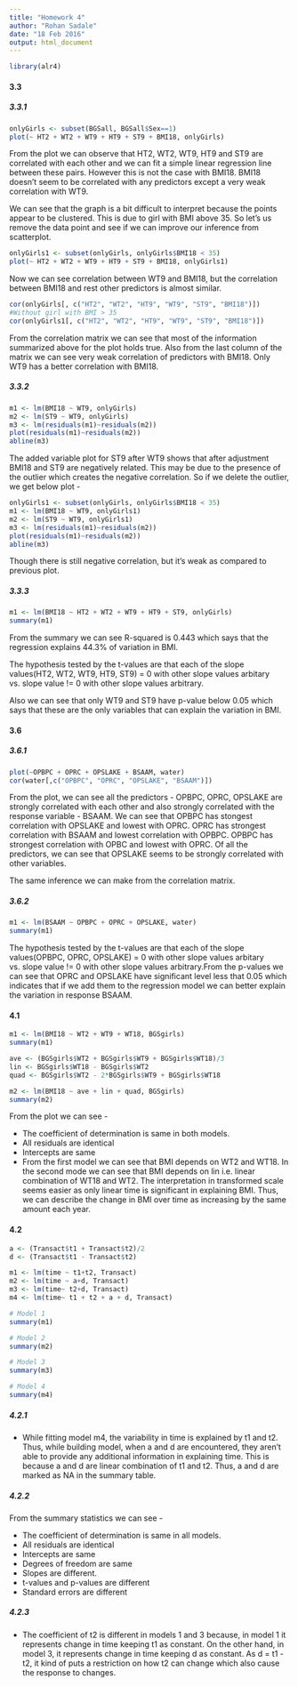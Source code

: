 ```yaml
---
title: "Homework 4"
author: "Rohan Sadale"
date: "18 Feb 2016"
output: html_document
---
```


```r
library(alr4)
```


#### 3.3


##### 3.3.1


```r
onlyGirls <- subset(BGSall, BGSall$Sex==1)
plot(~ HT2 + WT2 + WT9 + HT9 + ST9 + BMI18, onlyGirls)
```

From the plot we can observe that HT2, WT2, WT9, HT9 and ST9 are correlated with each other and we can fit a simple linear regression line between these pairs. However this is not the case with BMI18. BMI18 doesn't seem to be correlated with any predictors except a very weak correlation with WT9. 

We can see that the graph is a bit difficult to interpret because the points appear to be clustered. This is due to girl with BMI above 35. So let's us remove the data point and see if we can improve our inference from scatterplot.

```r
onlyGirls1 <- subset(onlyGirls, onlyGirls$BMI18 < 35)
plot(~ HT2 + WT2 + WT9 + HT9 + ST9 + BMI18, onlyGirls1)
```

Now we can see correlation between WT9 and BMI18, but the correlation between BMI18 and rest other predictors is almost similar.


```r
cor(onlyGirls[, c("HT2", "WT2", "HT9", "WT9", "ST9", "BMI18")])
#Without girl with BMI > 35
cor(onlyGirls1[, c("HT2", "WT2", "HT9", "WT9", "ST9", "BMI18")])
```

From the correlation matrix we can see that most of the information summarized above for the plot holds true. Also from the last column of the matrix we can see very weak correlation of predictors with BMI18. Only WT9 has a better correlation with BMI18.


##### 3.3.2

```r
m1 <- lm(BMI18 ~ WT9, onlyGirls)
m2 <- lm(ST9 ~ WT9, onlyGirls)
m3 <- lm(residuals(m1)~residuals(m2))
plot(residuals(m1)~residuals(m2))
abline(m3)
```

The added variable plot for ST9 after WT9 shows that after adjustment BMI18 and ST9 are negatively related. This may be due to the presence of the outlier which creates the negative correlation. So if we delete the outlier, we get below plot - 

```r
onlyGirls1 <- subset(onlyGirls, onlyGirls$BMI18 < 35)
m1 <- lm(BMI18 ~ WT9, onlyGirls1)
m2 <- lm(ST9 ~ WT9, onlyGirls1)
m3 <- lm(residuals(m1)~residuals(m2))
plot(residuals(m1)~residuals(m2))
abline(m3)
```

Though there is still negative correlation, but it's weak as compared to previous plot.


##### 3.3.3

```r
m1 <- lm(BMI18 ~ HT2 + WT2 + WT9 + HT9 + ST9, onlyGirls)
summary(m1)
```

From the summary we can see R-squared is 0.443 which says that the regression explains 44.3% of variation in BMI. 

The hypothesis tested by the t-values are that each of the slope values(HT2, WT2, WT9, HT9, ST9) = 0 with other slope values arbitary vs. slope value != 0 with other slope values arbitrary.

Also we can see that only WT9 and ST9 have p-value below 0.05 which says that these are the only variables that can explain the variation in BMI.


#### 3.6

##### 3.6.1

```r
plot(~OPBPC + OPRC + OPSLAKE + BSAAM, water)
cor(water[,c("OPBPC", "OPRC", "OPSLAKE", "BSAAM")])
```

From the plot, we can see all the predictors - OPBPC, OPRC, OPSLAKE are strongly correlated with each other and also strongly correlated with the response variable - BSAAM. We can see that OPBPC has stongest correlation with OPSLAKE and lowest with OPRC. OPRC has strongest correlation with BSAAM and lowest correlation with OPBPC. OPBPC has strongest correlation with OPBC and lowest with OPRC. Of all the predictors, we can see that OPSLAKE seems to be strongly correlated with other variables.

The same inference we can make from the correlation matrix.


##### 3.6.2

```r
m1 <- lm(BSAAM ~ OPBPC + OPRC + OPSLAKE, water)
summary(m1)
```

The hypothesis tested by the t-values are that each of the slope values(OPBPC, OPRC, OPSLAKE) = 0 with other slope values arbitary vs. slope value != 0 with other slope values arbitrary.From the p-values we can see that OPRC and OPSLAKE have significant level less that 0.05 which indicates that if we add them to the regression model we can better explain the variation in response BSAAM.


#### 4.1

```r
m1 <- lm(BMI18 ~ WT2 + WT9 + WT18, BGSgirls) 
summary(m1)

ave <- (BGSgirls$WT2 + BGSgirls$WT9 + BGSgirls$WT18)/3
lin <- BGSgirls$WT18 - BGSgirls$WT2
quad <- BGSgirls$WT2 - 2*BGSgirls$WT9 + BGSgirls$WT18

m2 <- lm(BMI18 ~ ave + lin + quad, BGSgirls)
summary(m2)
```

From the plot we can see - 

+ The coefficient of determination is same in both models.
+ All residuals are identical
+ Intercepts are same
+ From the first model we can see that BMI depends on WT2 and WT18. In the second mode we can see that BMI depends on lin i.e. linear combination of WT18 and WT2. The interpretation in transformed scale seems easier as only linear time is significant in explaining BMI. Thus, we can describe the change in BMI over time as increasing by the same amount each year.


#### 4.2


```r
a <- (Transact$t1 + Transact$t2)/2
d <- (Transact$t1 - Transact$t2)

m1 <- lm(time ~ t1+t2, Transact)
m2 <- lm(time ~ a+d, Transact)
m3 <- lm(time~ t2+d, Transact)
m4 <- lm(time~ t1 + t2 + a + d, Transact)

# Model 1
summary(m1)

# Model 2
summary(m2)

# Model 3
summary(m3)

# Model 4
summary(m4)
```


##### 4.2.1

+ While fitting model m4, the variability in time is explained by t1 and t2. Thus, while building model, when a and d are encountered, they aren't able to provide any additional information in explaining time. This is because a and d are linear combination of t1 and t2. Thus, a and d are marked as NA in the summary table.


##### 4.2.2

From the summary statistics we can see - 

+ The coefficient of determination is same in all models.
+ All residuals are identical
+ Intercepts are same
+ Degrees of freedom are same
+ Slopes are different.
+ t-values and p-values are different
+ Standard errors are different


##### 4.2.3

+ The coefficient of t2 is different in models 1 and 3 because, in model 1 it represents change in time keeping t1 as constant. On the other hand, in model 3, it represents change in time keeping d as constant. As d = t1 - t2, it kind of puts a restriction on how t2 can change which also cause the response to changes.